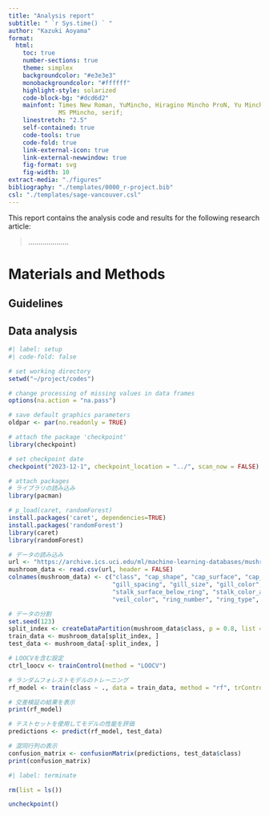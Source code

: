 ```yaml
---
title: "Analysis report"
subtitle: " `r Sys.time() ` "
author: "Kazuki Aoyama"
format: 
  html: 
    toc: true
    number-sections: true
    theme: simplex
    backgroundcolor: "#e3e3e3"
    monobackgroundcolor: "#ffffff"
    highlight-style: solarized
    code-block-bg: "#dcd6d2"
    mainfont: Times New Roman, YuMincho, Hiragino Mincho ProN, Yu Mincho,  
              MS PMincho, serif;
    linestretch: "2.5"
    self-contained: true
    code-tools: true
    code-fold: true
    link-external-icon: true
    link-external-newwindow: true
    fig-format: svg
    fig-width: 10
extract-media: "./figures"
bibliography: "./templates/0000_r-project.bib"
csl: "./templates/sage-vancouver.csl"
---
```


This report contains the analysis code and results for the following research article:

> ....................

# Materials and Methods

## Guidelines

## Data analysis

```r
#| label: setup
#| code-fold: false

# set working directory
setwd("~/project/codes")

# change processing of missing values in data frames
options(na.action = "na.pass")

# save default graphics parameters
oldpar <- par(no.readonly = TRUE) 

# attach the package 'checkpoint'
library(checkpoint)

# set checkpoint date
checkpoint("2023-12-1", checkpoint_location = "../", scan_now = FALSE)

# attach packages
# ライブラリの読み込み
library(pacman)

# p_load(caret, randomForest)
install.packages('caret', dependencies=TRUE)
install.packages('randomForest')
library(caret)
library(randomForest)

# データの読み込み
url <- "https://archive.ics.uci.edu/ml/machine-learning-databases/mushroom/agaricus-lepiota.data"
mushroom_data <- read.csv(url, header = FALSE)
colnames(mushroom_data) <- c("class", "cap_shape", "cap_surface", "cap_color", "bruises", "odor", "gill_attachment",
                             "gill_spacing", "gill_size", "gill_color", "stalk_shape", "stalk_root", "stalk_surface_above_ring",
                             "stalk_surface_below_ring", "stalk_color_above_ring", "stalk_color_below_ring", "veil_type",
                             "veil_color", "ring_number", "ring_type", "spore_print_color", "population", "habitat")

# データの分割
set.seed(123)
split_index <- createDataPartition(mushroom_data$class, p = 0.8, list = FALSE)
train_data <- mushroom_data[split_index, ]
test_data <- mushroom_data[-split_index, ]

# LOOCVを含む設定
ctrl_loocv <- trainControl(method = "LOOCV")

# ランダムフォレストモデルのトレーニング
rf_model <- train(class ~ ., data = train_data, method = "rf", trControl = ctrl_loocv)

# 交差検証の結果を表示
print(rf_model)

# テストセットを使用してモデルの性能を評価
predictions <- predict(rf_model, test_data)

# 混同行列の表示
confusion_matrix <- confusionMatrix(predictions, test_data$class)
print(confusion_matrix)

```

```r
#| label: terminate

rm(list = ls())

uncheckpoint()

```
